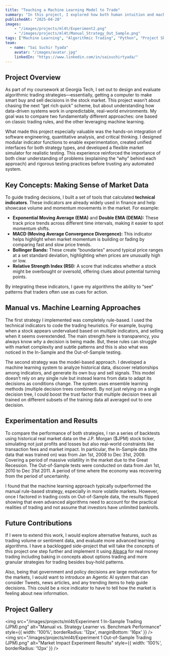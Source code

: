 ```yaml
---
title: "Teaching a Machine Learning Model to Trade"
summary: "In this project, I explored how both human intuition and machine learning can be used to automate trading decisions."
publishedAt: "2025-04-28"
images:
    - "/images/projects/ml4t/Experiment2.png"
    - "/images/projects/ml4t/Manual_Strategy_Out_Sample.png"
tags: ["Machine Learning", "Algorithmic Trading", "Python", "Project Showcase"]
team:
  - name: "Sai Suchir Tyada"
    avatar: "/images/avatar.jpg"
    linkedIn: "https://www.linkedin.com/in/saisuchirtyada/"
---
```


## Project Overview

As part of my coursework at Georgia Tech, I set out to design and evaluate algorithmic trading
strategies—essentially, getting a computer to make smart buy and sell decisions in the stock
market. This project wasn’t about chasing the next “get rich quick” scheme, but about
understanding how data-driven systems work in unpredictable, real-world environments.
My goal was to compare two fundamentally different approaches: one based on classic
trading rules, and the other leveraging machine learning.

What made this project especially valuable was the hands-on integration of software engineering,
quantitative analysis, and critical thinking. I designed modular indicator functions to enable
experimentation, created unified interfaces for both strategy types, and developed a flexible
market simulator for realistic testing. This experience reinforced the importance of both 
clear understanding of problems (explaining the “why” behind each approach) and
rigorous testing practices before trusting any automated system.

## Key Concepts: Making Sense of Market Data

To guide trading decisions, I built a set of tools that calculated **technical indicators**.
These indicators are already widely used in finance and help showcase volume and momentum 
movements in the market. For example:

- **Exponential Moving Average (EMA)** and **Double EMA (DEMA):** These track price trends across
different time intervals, making it easier to spot momentum shifts.
- **MACD (Moving Average Convergence Divergence):** This indicator helps highlight when
market momentum is building or fading by comparing fast and slow price trends.
- **Bollinger Bands:** These create “boundaries” around typical price ranges at a set standard
 deviation, highlighting when prices are unusually high or low.
- **Relative Strength Index (RSI):** A score that indicates whether a stock might be
 overbought or oversold, offering clues about potential turning points.

By integrating these indicators, I gave my algorithms the ability to “see” patterns that
 traders often use as cues for action.

## Manual vs. Machine Learning Approaches

The first strategy I implemented was completely rule-based. I used the technical indicators
to code the trading heuristics. For example, buying when a stock appears undervalued based on
multiple indicators, and selling when it seems overextended. The main strength here is
transparency, you always know *why* a decision is being made.
But, these rules can struggle with market complexity and subtle patterns and this is also what
was noticed in the In-Sample and the Out-of-Sample testing.

The second strategy was the model-based approach. I developed a machine learning system to
analyze historical data, discover relationships among indicators, and generate its own buy
and sell signals. This model doesn’t rely on any single rule but instead learns from data
to adapt its decisions as conditions change. The system uses ensemble learning methods
(multiple decision trees combined). By not just relying on a single decision tree, I could
boost the trust factor that multiple decision trees all trained on different subsets of the 
training data all averaged out to one decision.

## Experimentation and Results

To compare the performance of both strategies, I ran a series of backtests using historical 
real market data on the J.P. Morgan ($JPM) stock ticker, simulating not just profits and losses but also real-world constraints 
like transaction fees and market impact. In particular, the In-Sample data (the data that was trained on)
was from Jan 1st, 2008 to Dec 31st, 2009. Covering a period of massive volatility in the market
due to the Great Recession. The Out-of-Sample tests were conducted on data from Jan 1st, 2010 to 
Dec 31st 2011. A period of time where the economy was recovering from the period of uncertainity.

I found that the machine learning approach typically outperformed the manual rule-based 
strategy, especially in more volatile markets. However, once I factored in trading costs on Out-of-Sample data, 
the results flipped showing that even advanced algorithms need to account for the practical 
realities of trading and not assume that investors have unlimited bankrolls.

## Future Contributions

If I were to extend this work, I would explore alternative features, such as trading volume 
or sentiment data, and evaluate more advanced learning algorithms. I have a backlogged side-project
that will take the concepts of this project one step further and implement it using [Alpaca](https://alpaca.markets/)
for real money trading including baking in concepts about options trading and more granular
strategies for trading besides buy-hold patterns.
 
 Also, being that government and policy decisions are large motivators for the markets, 
 I would want to introduce an Agentic AI system that can consider Tweets, news articles,
 and any trending items to help guide decisions. This could be a nice indicator to have to tell
 how the market is feeling about new information.

## Project Gallery

<img
  src="/images/projects/ml4t/Experiment 1 In-Sample Trading (JPM).png"
  alt="Manual vs. Strategy Learner vs. Benchmark Performance"
  style={{ width: '100%', borderRadius: '12px', marginBottom: '16px' }}
/>
<img
  src="/images/projects/ml4t/Experiment 1 Out-of-Sample Trading (JPM).png"
  alt="Market Impact Experiment Results"
  style={{ width: '100%', borderRadius: '12px' }}
/>
